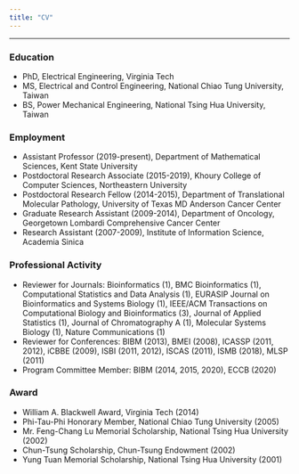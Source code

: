 ```yaml
---
title: "CV"
---
```


---

### Education

* PhD, Electrical Engineering, Virginia Tech
* MS, Electrical and Control Engineering, National Chiao Tung University, Taiwan
* BS, Power Mechanical Engineering, National Tsing Hua University, Taiwan

### Employment

* Assistant Professor (2019-present), Department of Mathematical Sciences, Kent State University
* Postdoctoral Research Associate (2015-2019), Khoury College of Computer Sciences, Northeastern University
* Postdoctoral Research Fellow (2014-2015), Department of Translational Molecular Pathology, University of Texas MD Anderson Cancer Center
* Graduate Research Assistant (2009-2014), Department of Oncology, Georgetown Lombardi Comprehensive Cancer Center
* Research Assistant (2007-2009), Institute of Information Science, Academia Sinica

### Professional Activity

* Reviewer for Journals: Bioinformatics (1), BMC Bioinformatics (1), Computational Statistics and Data Analysis (1), EURASIP Journal on Bioinformatics and Systems Biology (1), IEEE/ACM Transactions on Computational Biology and Bioinformatics (3), Journal of Applied Statistics (1), Journal of Chromatography A (1), Molecular Systems Biology (1), Nature Communications (1)
* Reviewer for Conferences: BIBM (2013), BMEI (2008), ICASSP (2011, 2012), iCBBE (2009), ISBI (2011, 2012), ISCAS (2011), ISMB (2018), MLSP (2011)
* Program Committee Member: BIBM (2014, 2015, 2020), ECCB (2020)

### Award

* William A. Blackwell Award, Virginia Tech (2014)
* Phi-Tau-Phi Honorary Member, National Chiao Tung University (2005)
* Mr. Feng-Chang Lu Memorial Scholarship, National Tsing Hua University (2002)
* Chun-Tsung Scholarship, Chun-Tsung Endowment (2002)
* Yung Tuan Memorial Scholarship, National Tsing Hua University (2001) 
